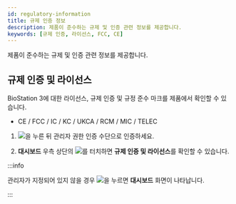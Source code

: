 ```yaml
---
id: regulatory-information
title: 규제 인증 정보
description: 제품이 준수하는 규제 및 인증 관련 정보를 제공합니다.
keywords: [규제 인증, 라이선스, FCC, CE]
---
```


제품이 준수하는 규제 및 인증 관련 정보를 제공합니다.

## 규제 인증 및 라이선스

BioStation 3에 대한 라이선스, 규제 인증 및 규정 준수 마크를 제품에서 확인할 수 있습니다.

* CE / FCC / IC / KC / UKCA / RCM / MIC / TELEC

1. <Image src='/img/common/ico-menu.svg' ico alone />을 누른 뒤 관리자 권한 인증 수단으로 인증하세요.

1. **대시보드** 우측 상단의 <Image src='/img/common/ico-regulatory.svg' ico alone />를 터치하면 **규제 인증 및 라이선스**를 확인할 수 있습니다.

:::info

관리자가 지정되어 있지 않을 경우 <Image src='/img/common/ico-menu.svg' ico alone />을 누르면 **대시보드** 화면이 나타납니다.

:::


<DocumentA name='Class A' />


<DocumentB />


<DocumentC />